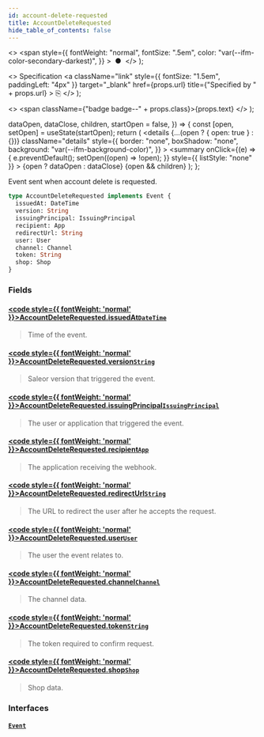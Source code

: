 ```yaml
---
id: account-delete-requested
title: AccountDeleteRequested
hide_table_of_contents: false
---
```


  <>
    <span
      style={{
        fontWeight: "normal",
        fontSize: ".5em",
        color: "var(--ifm-color-secondary-darkest)",
      }}
    >
      &nbsp;●&nbsp;
    </span>
  </>
);

  <>
    Specification
    <a
      className="link"
      style={{ fontSize: "1.5em", paddingLeft: "4px" }}
      target="\_blank"
      href={props.url}
      title={"Specified by " + props.url}
    >
      ⎘
    </a>
  </>
);

  <>
    <span className={"badge badge--" + props.class}>{props.text}</span>
  </>
);


  dataOpen,
  dataClose,
  children,
  startOpen = false,
}) => {
  const [open, setOpen] = useState(startOpen);
  return (
    <details
      {...(open ? { open: true } : {})}
      className="details"
      style={{
        border: "none",
        boxShadow: "none",
        background: "var(--ifm-background-color)",
      }}
    >
      <summary
        onClick={(e) => {
          e.preventDefault();
          setOpen((open) => !open);
        }}
        style={{ listStyle: "none" }}
      >
        {open ? dataOpen : dataClose}
      </summary>
      {open && children}
    </details>
  );
};

Event sent when account delete is requested.

<Badge text="Added in Saleor 3.15" class="secondary margin-bottom--sm" />

```graphql
type AccountDeleteRequested implements Event {
  issuedAt: DateTime
  version: String
  issuingPrincipal: IssuingPrincipal
  recipient: App
  redirectUrl: String
  user: User
  channel: Channel
  token: String
  shop: Shop
}
```

### Fields

#### [<code style={{ fontWeight: 'normal' }}>AccountDeleteRequested.<b>issuedAt</b></code>](#)<Bullet />[`DateTime`](../../../api-reference/miscellaneous/scalars/date-time) <Badge class="secondary" text="scalar"/>

> Time of the event.

#### [<code style={{ fontWeight: 'normal' }}>AccountDeleteRequested.<b>version</b></code>](#)<Bullet />[`String`](../../../api-reference/miscellaneous/scalars/string) <Badge class="secondary" text="scalar"/>

> Saleor version that triggered the event.

#### [<code style={{ fontWeight: 'normal' }}>AccountDeleteRequested.<b>issuingPrincipal</b></code>](#)<Bullet />[`IssuingPrincipal`](../../../api-reference/miscellaneous/unions/issuing-principal) <Badge class="secondary" text="union"/>

> The user or application that triggered the event.

#### [<code style={{ fontWeight: 'normal' }}>AccountDeleteRequested.<b>recipient</b></code>](#)<Bullet />[`App`](../../../api-reference/apps/objects/app) <Badge class="secondary" text="object"/>

> The application receiving the webhook.

#### [<code style={{ fontWeight: 'normal' }}>AccountDeleteRequested.<b>redirectUrl</b></code>](#)<Bullet />[`String`](../../../api-reference/miscellaneous/scalars/string) <Badge class="secondary" text="scalar"/>

> The URL to redirect the user after he accepts the request.

#### [<code style={{ fontWeight: 'normal' }}>AccountDeleteRequested.<b>user</b></code>](#)<Bullet />[`User`](../../../api-reference/users/objects/user) <Badge class="secondary" text="object"/>

> The user the event relates to.

#### [<code style={{ fontWeight: 'normal' }}>AccountDeleteRequested.<b>channel</b></code>](#)<Bullet />[`Channel`](../../../api-reference/channels/objects/channel) <Badge class="secondary" text="object"/>

> The channel data.

#### [<code style={{ fontWeight: 'normal' }}>AccountDeleteRequested.<b>token</b></code>](#)<Bullet />[`String`](../../../api-reference/miscellaneous/scalars/string) <Badge class="secondary" text="scalar"/>

> The token required to confirm request.

#### [<code style={{ fontWeight: 'normal' }}>AccountDeleteRequested.<b>shop</b></code>](#)<Bullet />[`Shop`](../../../api-reference/miscellaneous/objects/shop) <Badge class="secondary" text="object"/>

> Shop data.

### Interfaces

#### [`Event`](../../../api-reference/miscellaneous/interfaces/event) <Badge class="secondary" text="interface"/>

>
